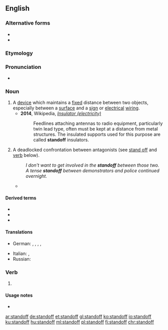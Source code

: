 {{also|stand off|stand-off}}
==English==

===Alternative forms===
* {{l|en|stand off}}
* {{l|en|stand-off}}

===Etymology===
{{compound|stand|off|lang=en}}

===Pronunciation===
* {{audio|en-us-standoff.ogg|Audio (US)|lang=en}}

===Noun===
{{en-noun}}

# A [[device]] which maintains a [[fixed]] distance between two objects, especially between a [[surface]] and a [[sign]] or [[electrical]] [[wiring]].
#* '''2014''', Wikipedia, ''[[:w:Insulator (electricity)|Insulator (electricity)]]''
#*: Feedlines attaching antennas to radio equipment, particularly twin lead type, often must be kept at a distance from metal structures. The insulated supports used for this purpose are called '''standoff''' insulators.
# A deadlocked confrontation between antagonists (see [[stand off]] and [[#Verb|verb]] below).
#: ''I don't want to get involved in the '''standoff''' between those two.''
#: ''A tense '''standoff''' between demonstrators and police continued overnight.''
#* {{quote-journal
|date=May 23, 2016
|author=Ignatiy Vishnevetsky
|title=Apocalypse pits the strengths of the X-Men series against the weaknesses
|work=The Onion AV Club
|url=http://www.avclub.com/review/apocalypse-pits-strengths-x-men-series-against-wea-236770
|page=
|passage=In recent months, both Batman V Superman: Dawn Of Justice and Captain America: Civil War have offered up big, flashy superhero '''standoffs''' as feuds of ideology and stubborn will. }}

====Derived terms====
* {{l|en|porcelain standoff insulator}}
* {{l|en|Mexican standoff}}
* {{l|en|standoffish}}

====Translations====
{{trans-top|a device which maintains a fixed distance}}
{{trans-mid}}
{{trans-bottom}}
{{trans-top|a deadlocked confrontation}}
* German: {{t|de|Pattsituation|f}}, {{t+|de|Patt|n}}, {{t+|de|Stillstand|m}}, {{t|de|festgefahrene Lage|f}}, {{t|de|verfahrene Situation|f}}
{{trans-mid}}
* Italian: {{t+|it|impasse}}, {{t+|it|stallo|m}}
* Russian: {{t+|ru|противостояние|n|sc=Cyrl}}
{{trans-bottom}}

===Verb===
{{en-verb|stands off|standing off|stood off}}

# {{nonstandard spelling of|stand off|lang=en}}

====Usage notes====
* {{en-usage-verb-particle-solid|stand|off}}

[[ar:standoff]]
[[de:standoff]]
[[et:standoff]]
[[gl:standoff]]
[[ko:standoff]]
[[io:standoff]]
[[ku:standoff]]
[[hu:standoff]]
[[ml:standoff]]
[[pl:standoff]]
[[fi:standoff]]
[[chr:standoff]]